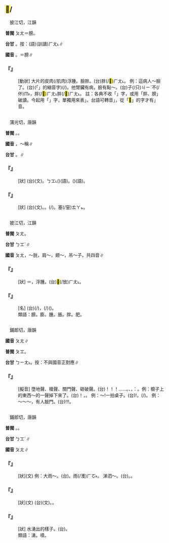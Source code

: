 
==<mark>&#xf91c9;</mark>/{{ruby|膀|ㄆㄤ}}==

　披江切，江韻

'''普閩''' <rt>ㄆㄤ</rt>＝膀。

'''台甘''' {{ruby|(文)|ㄅㄤˊ}}{{ruby|。|ㄆㆲ}}。按：(語)(訓讀)<rt>ㄏㄤ˪</rt>∥

'''國音''' {{ruby|(語)|ㄆㄤ}}。{{ruby|(文)|ㄆㄤˊ}}＝膀∥

    

==='''『{{ruby|<mark>&#xf91c9;</mark>|ㄆㄤ}}』'''===
: [動狀] 大片的皮肉(/肌肉)浮腫。臉胖。(台)胖(/<mark>&#xffbf8;</mark>)<rt>ㄏㄤ˪</rt>。 例：這病人～臉了。(台){{ruby|<mark>&#xffb50;</mark>|ㄐㄧㆵ}}(「{{ruby|此|ㄐㄧˋ}}{{ruby|一|ㄐㄧㆵ ͘}}」的縮音字)(/{{ruby|此|ㄐㄧㆵ}}){{ruby|個|ㆤˊ}}{{ruby|病|ㄅㆪ˫/ㄅㆥ˫}}{{ruby|人|ㄌㄤˊ}}{{ruby|丌|ㆤ}}{{ruby|面|ㆠㄧㄣ˫}}{{ruby|<mark>&#xffbf8;</mark>|ㄏㄤ˪}}{{ruby|<mark>&#xffbf8;</mark>|ㄏㄤ˪}}{{ruby|懷|ㄍㄨㄧ˫}}{{ruby|水|ㄗㄨㄧˋ}}。他腎臟有病，臉有點～。(台){{ruby|伊|ㄧ}}{{ruby|腰|ㄧㄜ}}子(/只)<rt>ㄐㄧˋ</rt>不(/伓)<rt>ㆬ˫</rt>{{ruby|好|ㄏㄜˋ}}，{{ruby|面|ㆠㄧㄣ˫}}胖(/<mark>&#xf91c9;</mark>)<rt>ㄏㄤ˪</rt>胖(/<mark>&#xf91c9;</mark>)<rt>ㄏㄤ˪</rt>。 註：各典不收「{{ruby|<mark>&#xf91c9;</mark>|ㄆㄤ}}」字，或用「胖、膀」破讀。今起用「{{ruby|<mark>&#xf91c9;</mark>|ㄆㄤ}}」字，單獨用來表{{ruby|「|ㄆㄤ}}」。台語可轉音{{ruby|「|ㄏㄤ˪}}」，從「<mark>&#xf91db;</mark>」的字才有{{ruby|「|ㄏㄤ}}」音。
:
    

=={{ruby|磅|ㄆㄤ}}==

　蒲光切，唐韻

'''普閩''' {{ruby|(文)|ㄅㆲˊ}}。{{ruby|(語)|ㄅㆲ˫}}。

'''國音''' {{ruby|(文)|ㄆㄤ}}{{ruby|。|ㄆㄤˊ}}{{ruby|。|ㄅㄤˋ}}，～稱∥

'''台甘''' {{ruby|(文)|ㄆㆲ}}。{{ruby|(語)|ㄅㆲ˫}}∥

    

==='''『{{ruby|砰|ㄆㄥ}}{{ruby|磅|ㄆㄤ}}』'''===
: [狀] (台){{ruby|砰|ㄆㄧㄥ}}{{ruby|磅|ㄆㆲ}}(文)。{{ruby|砰|ㄅㄧㄣ}}{{ruby|砰|ㄅㄧㄣ}}{{ruby|磅|ㄆㆲ}}{{ruby|磅|ㄆㆲ/ㄅㆲ˪}}<rt>ㄅㆲ˪</rt>({{ruby|石|ㄐㄧㄜㆷ ͘}}{{ruby|頭|ㄊㄠˊ}}{{ruby|落|ㄍㄜㆷ}}{{ruby|→|ㄍㄜ˫}}{{ruby|落|ㄌㄜㆷ ͘}}{{ruby|丌|ㆤ}}{{ruby|款|ㄎㄨㄢˋ}})(語)。{{ruby|淜|ㄆㄧㄣˊ}}{{ruby|淜|ㄆㄧㄣˊ}}{{ruby|泙|ㄆㆲˊ}}{{ruby|泙|ㄆㆲˊ}}({{ruby|水|ㄗㄨㄧˋ}}{{ruby|相|ㄒㄧㄜ}}{{ruby|衝|ㄑㄧㆲ}}{{ruby|相|ㄒㄧㄜ/ㄙㆩ}}{{ruby|澼|ㄆㄧㄚㆶ ͘}}{{ruby|丌|ㆤ}}{{ruby|聲|ㄒㄧㆩ}})(語)。
    

==='''『{{ruby|磅|ㄆㄤ}}{{ruby|礡|ㄅㄛˊ}}』'''===
: [狀] (台){{ruby|磅|ㄅㆲˊ}}{{ruby|<mark>&#xf8550;</mark>|ㄅㆦㆶ ͘}}(文)。{{ruby|廣|ㄍㆲˋ}}{{ruby|大|ㄉㄞ˫}}。{{ruby|充|ㄑㄧㆲ}}{{ruby|塞|ㄒㄧㆤㆶ}}(/{{ruby|窒|ㄊㄚㆵ}})。塞(/窒)<rt>ㄊㄚㆵ</rt>{{ruby|密|ㆠㄚㆵ ͘}}。
    

=={{ruby|膀|ㄆㄤ}}==

　披江切，江韻

'''普閩''' <rt>ㄆㄤ</rt>。

'''台甘''' <rt>ㄅㆲˊ</rt>∥

'''國音''' <rt>ㄆㄤ</rt>{{ruby|。|ㄆㄤˊ}}，～胱{{ruby|。|ㄅㄤˇ}}，肩～，翅～{{ruby|。|ㄅㄤˋ}}，吊～子。共四音∥

    

==='''『{{ruby|膀|ㄆㄤ}}』'''===
: [狀] ＝{{ruby|<mark>&#xf91c9;</mark>|ㄆㄤ}}，浮腫。(台)<mark>&#xffbf8;</mark>(/放)<rt>ㄏㄤ˪</rt>。
    

==='''『{{ruby|奶|ㄋㄞˇ}}{{ruby|膀|ㄆㄤ}}{{ruby|子|·ㄗˇ}}』'''===
: [名] (台){{ruby|奶|ㄋㄧ}}(/{{ruby|乳|ㄋㄧ/ㄌㄧㄣ/ㄌㄧㄥ}})，{{ruby|女|ㄌㄧˋ/ㄌㄨˋ}}{{ruby|性|ㄒㄧㄥ˪}}{{ruby|奶|ㄋㄧ}}(/{{ruby|乳|ㄋㄧ/ㄌㄧㄣ/ㄌㄧㄥ}})({{ruby|房|ㄅㆲˊ}}){{ruby|丌|ㆤ}}{{ruby|周|ㄐㄧㄨ}}{{ruby|圍|ㄨㄧˊ}}{{ruby|膨|ㄆㆲ˪}}{{ruby|膨|ㄆㆲ˪}}{{ruby|丌|ㆤ}}{{ruby|所|ㄙㆦˋ}}{{ruby|在|ㄗㄞ˫}}。
:類語：膀。膨。腫。脹。胖。肥。
:
    

=={{ruby|乓|ㄆㄤ}}==

　鋪郎切，唐韻

'''國音''' <rt>ㄆㄤ</rt>∥

'''普閩''' <rt>ㄆㆲ</rt>。

'''台甘''' <rt>ㄅㄧㄤ˪</rt>。按：不與國音正對應∥

    

==='''『{{ruby|乓|ㄆㄤ}}』'''===
: [擬音] 墮地聲、槍聲、關門聲、砸破聲。(台){{ruby|乓|ㄅㄧㄤ˪}}！{{ruby|乓|ㄅㄧㄤ˪}}！{{ruby|乓|ㄅㄧㄤ˪}}！……。{{ruby|銃|ㄑㄧㄥ˪}}{{ruby|聲|ㄒㄧㆩ}}、{{ruby|關|ㄍㄨㆪ/ㄍㄨㆮ}}{{ruby|門|ㄇㆭˊ}}{{ruby|丌|ㆤ}}{{ruby|聲|ㄒㄧㆩ}}，{{ruby|物|ㄇㆭㆷ ͘/ㄇㄧㆷ ͘}}{{ruby|件|ㄍㄧㆩ˫}}{{ruby|相|ㄒㄧㄜ/ㄙㆩ}}{{ruby|磕|ㄎㄚㆴ ͘}}{{ruby|或|ㄧㄚㆷ ͘}}{{ruby|是|ㄒㄧ˫}}：{{ruby|下|ㄍㄚ}}{{ruby|落|ㄌㄠㆷ ͘}}{{ruby|<mark>&#xffad2;</mark>|ㄌㆲ˪}}{{ruby|破|ㄆㄨㄚ˪}}{{ruby|丌|ㆤ}}{{ruby|聲|ㄒㄧㆩ}}。例：櫥子上的東西～的一聲掉下來了。(台){{ruby|砰|ㄅㄧㄤˊ}}！{{ruby|仔|ㄚ}}{{ruby|一|ㄐㄧㆵ ͘}}{{ruby|下|·ㆤ˫}}，{{ruby|廚|ㄉㄨˊ}}{{ruby|仔|ㄚ}}{{ruby|頂|ㄉㄧㄥˋ}}{{ruby|丌|ㆤ}}{{ruby|物|ㄇㆭㆷ ͘/ㄇㄧㆷ ͘}}{{ruby|件|ㄍㄧㆩ˫}}{{ruby|落|ㄌㄚㆶ}}{{ruby|落|ㄌㄚㆶ}}{{ruby|落|ㄌㄜㆷ ͘}}{{ruby|來|·ㄌㄞˊ}}。 例：～!一拍桌子。(台){{ruby|砰|ㄆㄧㄤˊ}}!{{ruby|一|ㄐㄧㆵ ͘}}{{ruby|下|·ㆤ˫}}，{{ruby|對|ㄉㄨㄧ˪}}{{ruby|桌|ㄉㄜㆷ}}{{ruby|仔|ㄚ}}{{ruby|著|ㄉㄧㄜㆷ}}(/{{ruby|都|ㄉㄜ˫}}){{ruby|頓|ㄉㆭ˪}}{{ruby|落|ㄌㄜㆷ ͘}}{{ruby|去|·ㄎㄧ˪}}。 例：～～～，有人敲門。(台){{ruby|嗙|ㄅㆲ˪}}!{{ruby|嗙|ㄅㆲ˪}}!{{ruby|嗙|ㄅㆲ˪}}!{{ruby|有|ㄨ˫}}{{ruby|人|ㄌㄤˊ}}{{ruby|扑|ㄆㄚㆷ}}{{ruby|門|ㄇㆭˊ}}。
    

=={{ruby|滂|ㄆㄤ}}==

　鋪郎切，唐韻

'''普閩''' {{ruby|(文)|ㄆㆲ}}。{{ruby|(白)|ㄆㄤ}}{{ruby|。|ㄆㆭ}}。

'''台甘''' <rt>ㄅㆲˊ</rt>∥

'''國音''' <rt>ㄆㄤ</rt>∥

    

==='''『{{ruby|滂|ㄆㄤ}}{{ruby|沱|ㄊㄨㄛˊ}}』'''===
: [狀](文) 例：大雨～。(台){{ruby|滂|ㄅㆲˊ}}{{ruby|沱|ㄉㄜˊ}}。雨(/濩)<rt>ㄏㆦ˫</rt>{{ruby|洒|ㄙㆤ˪}}{{ruby|洒|ㄙㆤ˪}}{{ruby|落|ㄌㄜㆷ ͘}}。 涕泗～。(台){{ruby|涕|ㄊㆤ˪}}{{ruby|泗|ㄙㄨ˪}}{{ruby|滂|ㄅㆲˊ}}{{ruby|沱|ㄉㄜˊ}}。{{ruby|目|ㆠㄚㆶ ͘}}{{ruby|滓|ㄗㄞˋ}}{{ruby|→|ㄙㄞˋ}}{{ruby|四|ㄙㄨ˪}}{{ruby|廉|ㄌㄧㆰˊ}}{{ruby|垂|ㄙㄨㄧˊ/ㄙㄨㆤˊ}}。
    

==='''『{{ruby|滂|ㄆㄤ}}{{ruby|湃|ㄆㄞˋ}}』'''===
: [狀](文) (台){{ruby|滂|ㄅㆲˊ}}{{ruby|湃|ㄆㄞ˪/ㄅㄞ˪}}(文)。{{ruby|水|ㄗㄨㄧˋ}}{{ruby|勢|ㄙㆤ˪}}{{ruby|真|ㄐㄧㄣ}}{{ruby|大|ㄉㄨㄚ˫}}{{ruby|丌|ㆤ}}{{ruby|款|ㄎㄨㄢˋ}}。
    

==='''『{{ruby|滂|ㄆㄤ}}』'''===
: [狀] 水湧出的樣子。(台){{ruby|水|ㄗㄨㄧˋ}}{{ruby|噴|ㆠㄨㄣ˪}}{{ruby|出|ㄘㄨㆵ}}{{ruby|來|·ㄌㄞˊ}}{{ruby|丌|ㆤ}}{{ruby|款|ㄎㄨㄢˋ}}。
:類語：湧。噴。
:
    
